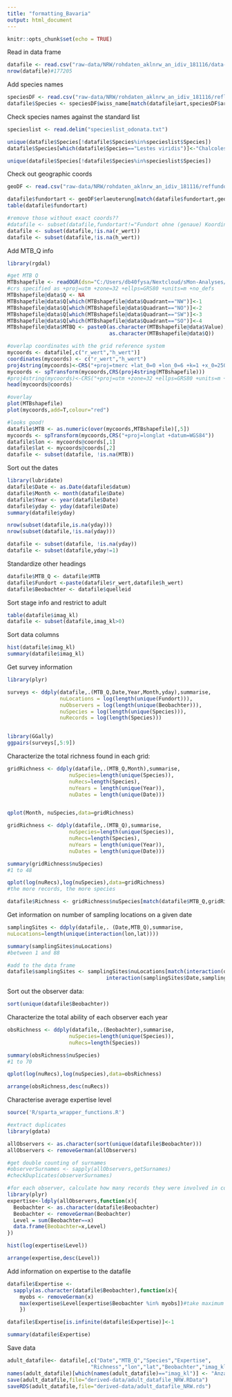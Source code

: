 ```yaml
---
title: "formatting_Bavaria"
output: html_document
---
```


```r

knitr::opts_chunk$set(echo = TRUE)

```

Read in data frame

```r

datafile <- read.csv("raw-data/NRW/rohdaten_aklnrw_an_idiv_181116/data-1542363531429.csv",as.is=T)
nrow(datafile)#177205

```

Add species names

```r
speciesDF <- read.csv("raw-data/NRW/rohdaten_aklnrw_an_idiv_181116/reflibellenarten.csv",as.is=T)
datafile$Species <- speciesDF$wiss_name[match(datafile$art,speciesDF$art_id)]

```

Check species names against the standard list

```r
specieslist <- read.delim("specieslist_odonata.txt")

unique(datafile$Species[!datafile$Species%in%specieslist$Species])
datafile$Species[which(datafile$Species=="Lestes viridis")]<-"Chalcolestes viridis"

unique(datafile$Species[!datafile$Species%in%specieslist$Species])
```

Check out geographic coords

```r
geoDF <- read.csv("raw-data/NRW/rohdaten_aklnrw_an_idiv_181116/reffundortart.csv",as.is=T)

datafile$fundortart <- geoDF$erlaeuterung[match(datafile$fundortart,geoDF$fundortartid)]
table(datafile$fundortart)

#remove those without exact coords??
#datafile <- subset(datafile,fundortart!="Fundort ohne (genaue) Koordinatenangaben")
datafile <- subset(datafile,!is.na(r_wert))
datafile <- subset(datafile,!is.na(h_wert))

```

Add MTB_Q info

```r
library(rgdal)

#get MTB Q
MTBshapefile <- readOGR(dsn="C:/Users/db40fysa/Nextcloud/sMon-Analyses/MTB_Q Informations/MTBQ_shapefile",layer="MTBQ_25833")
#crs specified as +proj=utm +zone=32 +ellps=GRS80 +units=m +no_defs
MTBshapefile@data$Q <- NA
MTBshapefile@data$Q[which(MTBshapefile@data$Quadrant=="NW")]<-1
MTBshapefile@data$Q[which(MTBshapefile@data$Quadrant=="NO")]<-2
MTBshapefile@data$Q[which(MTBshapefile@data$Quadrant=="SW")]<-3
MTBshapefile@data$Q[which(MTBshapefile@data$Quadrant=="SO")]<-4
MTBshapefile@data$MTBQ <- paste0(as.character(MTBshapefile@data$Value),
                                 as.character(MTBshapefile@data$Q))

#overlap coordinates with the grid reference system
mycoords <- datafile[,c("r_wert","h_wert")]
coordinates(mycoords) <- c("r_wert","h_wert")
proj4string(mycoords)<-CRS("+proj=tmerc +lat_0=0 +lon_0=6 +k=1 +x_0=2500000 +y_0=0 +ellps=bessel +datum=potsdam +units=m +no_defs")
mycoords <- spTransform(mycoords,CRS(proj4string(MTBshapefile)))
#proj4string(mycoords)<-CRS("+proj=utm +zone=32 +ellps=GRS80 +units=m +no_defs")
head(mycoords@coords)

#overlay
plot(MTBshapefile)
plot(mycoords,add=T,colour="red")

#looks good!
datafile$MTB <- as.numeric(over(mycoords,MTBshapefile)[,5])
mycoords <- spTransform(mycoords,CRS("+proj=longlat +datum=WGS84"))
datafile$lon <- mycoords@coords[,1]
datafile$lat <- mycoords@coords[,2]
datafile <- subset(datafile, !is.na(MTB))
```

Sort out the dates

```r
library(lubridate)
datafile$Date <- as.Date(datafile$datum) 
datafile$Month <- month(datafile$Date)
datafile$Year <- year(datafile$Date)
datafile$yday <- yday(datafile$Date)
summary(datafile$yday)

nrow(subset(datafile,is.na(yday)))
nrow(subset(datafile,!is.na(yday)))

datafile <- subset(datafile, !is.na(yday))
datafile <- subset(datafile,yday!=1)

```

Standardize other headings

```r

datafile$MTB_Q <- datafile$MTB
datafile$Fundort <-paste(datafile$r_wert,datafile$h_wert)
datafile$Beobachter <- datafile$quelleid

```


Sort stage info and restrict to adult

```r

table(datafile$imag_kl)
datafile <- subset(datafile,imag_kl>0)

```


Sort data columns

```r

hist(datafile$imag_kl)
summary(datafile$imag_kl)

```

Get survey information

```r

library(plyr)

surveys <- ddply(datafile,.(MTB_Q,Date,Year,Month,yday),summarise,
                 nuLocations = log(length(unique(Fundort))),
                 nuObservers = log(length(unique(Beobachter))),
                 nuSpecies = log(length(unique(Species))),
                 nuRecords = log(length(Species)))


library(GGally)
ggpairs(surveys[,5:9])


```

Characterize the total richness found in each grid:

```r


gridRichness <- ddply(datafile,.(MTB_Q,Month),summarise,
                    nuSpecies=length(unique(Species)),
                    nuRecs=length(Species),
                    nuYears = length(unique(Year)),
                    nuDates = length(unique(Date)))


qplot(Month, nuSpecies,data=gridRichness)

gridRichness <- ddply(datafile,.(MTB_Q),summarise,
                    nuSpecies=length(unique(Species)),
                    nuRecs=length(Species),
                    nuYears = length(unique(Year)),
                    nuDates = length(unique(Date)))

summary(gridRichness$nuSpecies)
#1 to 48

qplot(log(nuRecs),log(nuSpecies),data=gridRichness)
#the more records, the more species

datafile$Richness <- gridRichness$nuSpecies[match(datafile$MTB_Q,gridRichness$MTB_Q)]

```


Get information on number of sampling locations on a given date

```r

samplingSites <- ddply(datafile,. (Date,MTB_Q),summarise,
nuLocations=length(unique(interaction(lon,lat))))

summary(samplingSites$nuLocations)
#between 1 and 88

#add to the data frame
datafile$samplingSites <- samplingSites$nuLocations[match(interaction(datafile$Date,datafile$MTB_Q),
                                interaction(samplingSites$Date,samplingSites$MTB_Q))]

```

Sort out the observer data:

```r

sort(unique(datafile$Beobachter))

```

Characterize the total ability of each observer each year

```r

obsRichness <- ddply(datafile,.(Beobachter),summarise,
                    nuSpecies=length(unique(Species)),
                    nuRecs=length(Species))

summary(obsRichness$nuSpecies)
#1 to 70

qplot(log(nuRecs),log(nuSpecies),data=obsRichness)

arrange(obsRichness,desc(nuRecs))

```

Characterise average expertise level

```r

source('R/sparta_wrapper_functions.R')

#extract duplicates
library(gdata)

allObservers <- as.character(sort(unique(datafile$Beobachter)))
allObservers <- removeGerman(allObservers)

#get double counting of surnames
#observerSurnames <- sapply(allObservers,getSurnames)
#checkDuplicates(observerSurnames)

#for each observer, calculate how many records they were involved in collecting
library(plyr)
expertise<-ldply(allObservers,function(x){
  Beobachter <- as.character(datafile$Beobachter)
  Beobachter <- removeGerman(Beobachter)
  Level = sum(Beobachter==x)
  data.frame(Beobachter=x,Level)
})

hist(log(expertise$Level))  

arrange(expertise,desc(Level))

```

Add information on expertise to the datafile

```r

datafile$Expertise <-
  sapply(as.character(datafile$Beobachter),function(x){
    myobs <- removeGerman(x)
    max(expertise$Level[expertise$Beobachter %in% myobs])#take maximum level when there is a group of observers
    })

datafile$Expertise[is.infinite(datafile$Expertise)]<-1

summary(datafile$Expertise)

```


Save data

```r

adult_datafile<- datafile[,c("Date","MTB_Q","Species","Expertise",
                           "Richness","lon","lat","Beobachter","imag_kl")]
names(adult_datafile)[which(names(adult_datafile)=="imag_kl")] <- "Anzahl_min"
save(adult_datafile,file="derived-data/adult_datafile_NRW.RData")
saveRDS(adult_datafile,file="derived-data/adult_datafile_NRW.rds")

```

